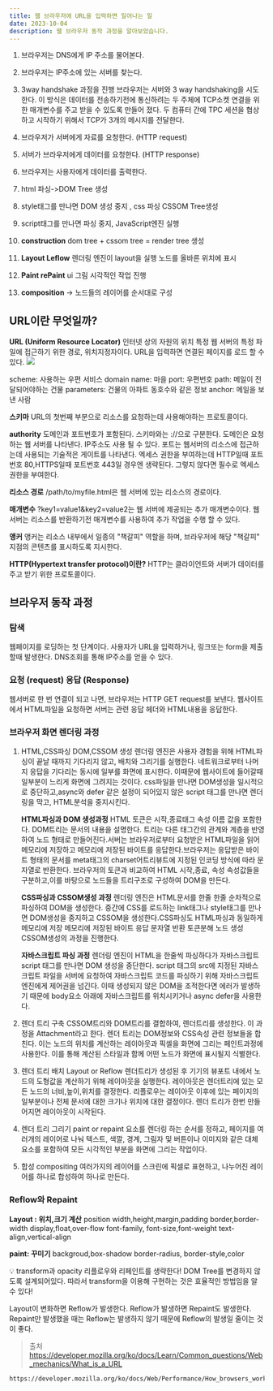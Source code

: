 ```yaml
---
title: 웹 브라우저에 URL을 입력하면 일어나는 일
date: 2023-10-04
description: 웹 브라우저 동작 과정을 알아보았습니다.
---
```


1. 브라우저는 DNS에게 IP 주소를 물어본다.

2. 브라우저는 IP주소에 있는 서버를 찾는다.

3. 3way handshake 과정을 진행
   브라우저는 서버와 3 way handshaking을 시도한다. 이 방식은 데이터를 전송하기전에 통신하려는 두 주체에 TCP소켓 연결을 위한 매개변수를 주고 받을 수 있도록 만들어 졌다. 두 컴퓨터 간에 TPC 세션을 협상하고 시작하기 위해서 TCP가 3개의 메시지를 전달한다.

4. 브라우저가 서버에게 자료를 요청한다. (HTTP request)

5. 서버가 브라우저에게 데이터를 요청한다. (HTTP response)

6. 브라우저는 사용자에게 데이터를 출력한다.

7. html 파싱->DOM Tree 생성

8. style태그를 만나면 DOM 생성 중지 , css 파싱 CSSOM Tree생성

9. script태그를 만나면 파싱 중지, JavaScript엔진 실행

10. **construction** dom tree + cssom tree = render tree 생성

11. **Layout Leflow** 렌더링 엔진이 layout을 실행 노드를 올바른 위치에 표시

12. **Paint rePaint** ui 그림 시각적인 작업 진행

13. **composition** -> 노드들의 레이어를 순서대로 구성

## URL이란 무엇일까?

**URL (Uniform Resource Locator)**
인터넷 상의 자원의 위치
특정 웹 서버의 특정 파일에 접근하기 위한 경로, 위치지정자이다.
URL을 입력하면 연결된 페이지를 로드 할 수 있다.
![](https://velog.velcdn.com/images/h12j21/post/de2d07f9-0fcb-45e2-991b-494edb1ff75e/image.png)

scheme: 사용하는 우편 서비스
domain name: 마을
port: 우편번호
path: 메일이 전달되어야하는 건물
parameters: 건물의 아파트 동호수와 같은 정보
anchor: 메일을 보낸 사람

**스키마**
URL의 첫번째 부분으로 리소스를 요청하는데 사용해야하는 프로토콜이다.

**authority**
도메인과 포트번호가 포함된다. 스키마와는 ://으로 구분한다.
도메인은 요청하는 웹 서버를 나타낸다. IP주소도 사용 될 수 있다.
포트는 웹서버의 리소스에 접근하는데 사용되는 기술적은 게이트를 나타낸다. 엑세스 권한을 부여하는데 HTTP일때 포트번호 80,HTTPS일때 포트번호 443일 경우엔 생략된다. 그렇지 않다면 필수로 엑세스 권한을 부여한다.

**리소스 경로**
/path/to/myfile.html은 웹 서버에 있는 리소스의 경로이다.

**매개변수**
?key1=value1&key2=value2는 웹 서버에 제공되는 추가 매개변수이다. 웹서버는 리소스를 반환하기전 매개변수를 사용하여 추가 작업을 수행 할 수 있다.

**앵커**
앵커는 리소스 내부에서 일종의 "책갈피" 역할을 하며, 브라우저에 해당 "책갈피" 지점의 콘텐츠를 표시하도록 지시한다.

**HTTP(Hypertext transfer protocol)이란?**
HTTP는 클라이언트와 서버가 데이터를 주고 받기 위한 프로토콜이다.

## 브라우저 동작 과정

### 탐색

웹페이지를 로딩하는 첫 단계이다. 사용자가 URL을 입력하거나, 링크또는 form을 제출할때 발생한다. DNS조회를 통해 IP주소를 얻을 수 있다.

### 요청 (request) 응답 (Response)

웹서버로 한 번 연결이 되고 나면, 브라우저는 HTTP GET request를 보낸다. 웹사이트에서 HTML파일을 요청하면 서버는 관련 응답 헤더와 HTML내용을 응답한다.

### 브라우저 화면 렌더링 과정

1. HTML,CSS파싱 DOM,CSSOM 생성
   렌더링 엔진은 사용자 경험을 위해 HTML파싱이 끝날 때까지 기다리지 않고, 배치와 그리기를 실행한다. 네트워크로부터 나머지 응답을 기다리는 동시에 일부를 화면에 표시한다. 이때문에 웹사이트에 들어갈때 일부분이 느리게 화면에 그려지는 것이다.
   css파일을 만나면 DOM생성을 일시적으로 중단하고,async와 defer 같은 설정이 되어있지 않은 script 태그를 만나면 렌더링을 막고, HTML분석을 중지시킨다.

   **HTML파싱과 DOM 생성과정**
   HTML 토큰은 시작,종료태그 속성 이름 값을 포함한다. DOM트리는 문서의 내용을 설명한다. 트리는 다른 태그간의 관계와 계층을 반영하여 노드 형태로 만들어진다.서버는 브라우저로부터 요청받은 HTML파일을 읽어 메모리에 저장하고 메모리에 저장된 바이트를 응답한다.브라우저는 응답받은 바이트 형태의 문서를 meta태그의 charset어트리뷰트에 지정된 인코딩 방식에 따라 문자열로 반환한다. 브라우저의 토큰과 비교하여 HTML 시작,종료, 속성 속성값들을 구분하고,이를 바탕으로 노드들을 트리구조로 구성하여 DOM을 만든다.

   **CSS파싱과 CSSOM생성 과정**
   렌더링 엔진은 HTML문서를 한줄 한줄 순차적으로 파싱하여 DOM을 생성한다. 중간에 CSS를 로드하는 link태그나 style태그를 만나면 DOM생성을 중지하고 CSSOM을 생성한다.CSS파싱도 HTML파싱과 동일하게 메모리에 저장 메모리에 저장된 바이트 응답 문자열 반환 토큰분해 노드 생성 CSSOM생성의 과정을 진행한다.

   **자바스크립트 파싱 과정**
   렌더링 엔진이 HTML을 한줄씩 파싱하다가 자바스크립트 script 태그를 만나면 DOM 생성을 중단한다.
   script 태그의 src에 지정된 자바스크립트 파일을 서버에 요청하여 자바스크립트 코드를 파싱하기 위해 자바스크립트 엔진에게 제어권을 넘긴다. 이때 생성되지 않은 DOM을 조적한다면 에러가 발생하기 때문에 body요소 아래에 자바스크립트를 위치시키거나 async defer을 사용한다.

2. 렌더 트리 구축
   CSSOM트리와 DOM트리를 결합하여, 렌더트리를 생성한다. 이 과정을 Attachment라고 한다.
   렌더 트리는 DOM정보와 CSS속성 관련 정보들을 합친다. 이는 노드의 위치를 계산하는 레이아웃과 픽셀을 화면에 그리는 페인트과정에 사용한다. 이를 통해 계산된 스타일과 함께 어떤 노드가 화면에 표시될지 식별한다.

3. 렌더 트리 배치 Layout or Reflow
   렌더트리가 생성된 후 기기의 뷰포트 내에서 노드의 도형값을 계산하기 위해 레이아웃을 실행한다. 레이아웃은 렌더트리에 있는 모든 노드의 너비,높이,위치를 결정한다. 리플로우는 레이아웃 이후에 있는 페이지의 일부분이나 전체 문서에 대한 크기나 위치에 대한 결정이다. 렌더 트리가 한번 만들어지면 레이아웃이 시작된다.

4. 렌더 트리 그리기 paint or repaint
   요소를 렌더링 하는 순서를 정하고, 페이지를 여러개의 레이어로 나눠 텍스트, 색깔, 경계, 그림자 및 버튼이나 이미지와 같은 대체 요소를 포함하여 모든 시각적인 부분을 화면에 그리는 작업이다.

5. 합성 compositing
   여러가지의 레이어를 스크린에 픽셀로 표현하고, 나누어진 레이어를 하나로 합성하여 하나로 만든다.

### Reflow와 Repaint

**Layout : 위치,크기 계산**
position
width,height,margin,padding
border,border-width
display,float,over-flow
font-family, font-size,font-weight
text-align,vertical-align

**paint: 꾸미기**
backgroud,box-shadow
border-radius, border-style,color

💡
transform과 opacity 리플로우와 리페인트를 생략한다!
DOM Tree를 변경하지 않도록 설계되어있다.
따라서 transform을 이용해 구현하는 것은 효율적인 방법임을 알 수 있다!

Layout이 변화하면 Reflow가 발생한다. Reflow가 발생하면 Repaint도 발생한다. Repaint만 발생했을 때는 Reflow는 발생하지 않기 때문에 Reflow의 발생일 줄이는 것이 좋다.

> 출처
> https://developer.mozilla.org/ko/docs/Learn/Common_questions/Web_mechanics/What_is_a_URL

    https://developer.mozilla.org/ko/docs/Web/Performance/How_browsers_work

